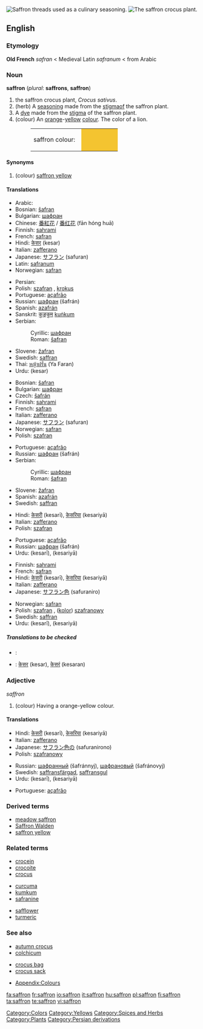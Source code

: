 {{see|Saffron}}
[[Image:Iran saffron threads.jpg|thumb|right|Saffron threads used as a culinary seasoning. ]]
[[Image:Crocus_sativus_sahuran.jpg|thumb|right|The saffron crocus plant.]]
==English==
{{wikipedia}}

===Etymology===
'''Old French''' ''safran'' < Medieval Latin ''safranum'' < from Arabic {{ARchar|[[زعفران|زَعْفَرَان]]}}

===Noun===
'''saffron''' (''plural'': '''saffrons''', '''saffron''')

# the saffron crocus plant, ''Crocus sativus''.
# (herb) A [[seasoning]] made from the [[stigma]]of the saffron plant.
# A [[dye]] made from the [[stigma]] of the saffron plant.
# (colour) An [[orange]]-[[yellow]] [[color|colour]]. The color of a lion.
#:<table><tr><td>saffron colour: &nbsp;</td><td bgcolor="#F4C430" width="80">&nbsp; </td></tr></table>

====Synonyms====
# (colour) [[saffron yellow]]

====Translations====
{{trans-top|plant}}
*Arabic: {{ARchar|[[زعفران|زَعْفَرَان]]}}
*Bosnian: [[šafran#Bosnian|šafran]] {{m}}
*Bulgarian: [[шафран]] {{m}}
*Chinese: [[番紅花]] / [[番红花]] (fān hóng huā)
*Finnish: [[sahrami]]
*French: [[safran]]
*Hindi: [[केसर]] (kesar) {{f}}
*Italian: [[zafferano]] {{m}}
*Japanese: [[サフラン]] (safuran)
*Latin: [[safranum]]
*Norwegian: [[safran]]
{{trans-mid}}
*Persian: {{FAchar|[[زعفران]]}}
*Polish: [[szafran]] {{m}}, [[krokus]] {{m}}
*Portuguese: [[açafrão]] {{m}}
*Russian: [[шафран]] (šafrán) {{m}}
*Spanish: [[azafrán]] {{m}}
*Sanskrit: [[कुङ्कुम]] [[kuṅkum]]
*Serbian:
*:Cyrillic: [[шафран#Serbian|шафран]] {{m}}
*:Roman: [[šafran#Serbian|šafran]] {{m}}
*Slovene: [[žafran]] {{m}}
*Swedish: [[saffran]]
*Thai: [[หญ้าฝรั่น]] (Ya Faran)
*Urdu: {{URchar|[[کیسر]]}} (kesar) {{f}}
{{trans-bottom}}

{{trans-top|herb}}
*Bosnian: [[šafran#Bosnian|šafran]] {{m}}
*Bulgarian: [[шафран]] {{m}}
*Czech: [[šafrán]] {{m}}
*Finnish: [[sahrami]]
*French: [[safran]]
*Italian: [[zafferano]] {{m}}
*Japanese: [[サフラン]] (safuran)
*Norwegian: [[safran]]
*Polish: [[szafran]] {{m}}
{{trans-mid}}
*Portuguese: [[açafrão]] {{m}}
*Russian: [[шафран]] (šafrán) {{m}}
*Serbian:
*:Cyrillic: [[шафран#Serbian|шафран]] {{m}}
*:Roman: [[šafran#Serbian|šafran]]
*Slovene: [[žafran]] {{m}}
*Spanish: [[azafrán]] {{m}}
*Swedish: [[saffran]]
{{trans-bottom}}

{{trans-top|dye}}
*Hindi: [[केसरी]] (kesarī), [[केसरिया]] (kesariyā)
*Italian: [[zafferano]] {{m}}
*Polish: [[szafran]] {{m}}
{{trans-mid}}
*Portuguese: [[açafrão]] {{m}}
*Russian: [[шафран]] (šafrán) {{m}}
*Urdu: {{URchar|[[کیسری]]}} (kesarī), {{URchar|[[کیسریا]]}} (kesariyā)
{{trans-bottom}}

{{trans-top|colour}}
*Finnish: [[sahrami]]
*French: [[safran]]
*Hindi: [[केसरी]] (kesarī), [[केसरिया]] (kesariyā)
*Italian: [[zafferano]] {{m}}
*Japanese: [[サフラン色]] (safuraniro)
{{trans-mid}}
*Norwegian: [[safran]]
*Polish: [[szafran]] {{m}}, ([[kolor]]) [[szafranowy]] {{m}}
*Swedish: [[saffran]]
*Urdu: {{URchar|[[کیسری]]}} (kesarī), {{URchar|[[کیسریا]]}} (kesariyā)
{{trans-bottom}}

=====Translations to be checked=====
{{checktrans}}
*{{ttbc|Persian}}: {{FAchar|[[سورنجان]]}}
*{{ttbc|Sanskrit}}: [[केसर]] (kesar), [[केसरं]] (kesaran)

===Adjective===
''saffron''

# (colour) Having a orange-yellow colour.

====Translations====
{{trans-top|colour}}
*Hindi: [[केसरी]] (kesarī), [[केसरिया]] (kesariyā)
*Italian: [[zafferano]] {{m}}
*Japanese: [[サフラン色]]の (safuranirono)
*Polish: [[szafranowy]]
{{trans-mid}}
*Russian: [[шафранный]] (šafránnyj), [[шафрановый]] (šafránovyj)
*Swedish: [[saffransfärgad]], [[saffransgul]]
*Urdu: {{URchar|[[کیسری]]}} (kesarī), {{URchar|[[کیسریا]]}} (kesariyā)
{{trans-bottom}}
*Portuguese: [[açafrão]]

===Derived terms===
*[[meadow saffron]]
*[[Saffron Walden]]
*[[saffron yellow]]

===Related terms===
{{top3}}
*[[crocein]]
*[[crocoite]]
*[[crocus]]
{{mid3}}
*[[curcuma]]
*[[kumkum]]
*[[safranine]]
{{mid3}}
*[[safflower]]
*[[turmeric]]
{{bottom}}

===See also===
{{top3}}
*[[autumn crocus]]
*[[colchicum]]
{{mid3}}
*[[crocus bag]]
*[[crocus sack]]
{{mid3}}
*[[Wiktionary_Appendix:Colours|Appendix:Colours]]
{{bottom}}

[[Category:Colors]]
[[Category:Yellows]]
[[Category:Spices and Herbs]]
[[Category:Plants]]
[[Category:Persian derivations]]

[[fa:saffron]]
[[fr:saffron]]
[[io:saffron]]
[[it:saffron]]
[[hu:saffron]]
[[pl:saffron]]
[[fi:saffron]]
[[ta:saffron]]
[[te:saffron]]
[[vi:saffron]]
